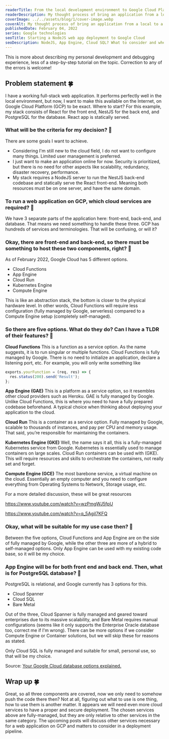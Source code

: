 ```yaml
---
readerTitle: From the local development environment to Google Cloud Platform, where to start?
readerDescription: My thought process of bring an application from a local to a cloud environment.
coverImage: ../../assets/blog/1/cover-image.webp
coverAlt: My thought process of bring an application from a local to a cloud environment.
publishedDate: February 04, 2022
series: Google technologies
seoTitle: Starting a NodeJS web app deployment to Google Cloud
seoDescription: NodeJS, App Engine, Cloud SQL? What to consider and where to start?
---
```



This is more about describing my personal development and debugging experience, less of a step-by-step tutorial on the topic. Correction to any of the errors is welcome!

## Problem statement 🍀

I have a working full-stack web application. It performs perfectly well in the local environment, but now, I want to make this available on the Internet, on Google Cloud Platform (GCP) to be exact. Where to start? For this example, my stack consists of React for the front end, NestJS for the back end, and PostgreSQL for the database. React app is statically served.

### What will be the criteria for my decision? 🤔

There are some goals I want to achieve.

- Considering I'm still new to the cloud field, I do not want to configure many things. Limited user management is preferred.
- I just want to make an application online for now. Security is prioritized, but there is no need for other aspects like scalability, redundancy, disaster recovery, performance.
- My stack requires a NodeJS server to run the NestJS back-end codebase and statically serve the React front-end. Meaning both resources must be on one server, and have the same domain.

### To run a web application on GCP, which cloud services are required? 🤔

We have 3 separate parts of the application here: front-end, back-end, and database. That means we need something to handle these three. GCP has hundreds of services and terminologies. That will be confusing, or will it?

### Okay, there are front-end and back-end, so there must be something to host these two components, right? 🤔

As of February 2022, Google Cloud has 5 different options.

- Cloud Functions
- App Engine
- Cloud Run
- Kubernetes Engine
- Compute Engine

This is like an abstraction stack, the bottom is closer to the physical hardware level. In other words, Cloud Functions will require less configuration (fully managed by Google, serverless) compared to a Compute Engine setup (completely self-managed).

### So there are five options. What do they do? Can I have a TLDR of their features? 🤔

**Cloud Functions**
This is a function as a service option. As the name suggests, it is to run singular or multiple functions. Cloud Functions is fully managed by Google. There is no need to initialize an application, declare a listening port, etc. For example, you will only write something like

```ts showLineNumbers
exports.yourFunction = (req, res) => {
  res.status(200).send('Result');
};
```

**App Engine (GAE)**
This is a platform as a service option, so it resembles other cloud providers such as Heroku. GAE is fully managed by Google. Unlike Cloud Functions, this is where you need to have a fully prepared codebase beforehand. A typical choice when thinking about deploying your application to the cloud.

**Cloud Run**
This is a container as a service option. Fully managed by Google, scalable to thousands of instances, and pay per CPU and memory usage. That said, you’re responsible for maintaining the containers.

**Kubernetes Engine (GKE)**
Well, the name says it all, this is a fully-managed Kubernetes service from Google. Kubernetes is essentially used to manage containers on large scales. Cloud Run containers can be used with (GKE). This will require resources and skills to orchestrate the containers, not really set and forget.

**Compute Engine (GCE)**
The most barebone service, a virtual machine on the cloud. Essentially an empty computer and you need to configure everything from Operating Systems to Network, Storage usage, etc.


<BlogImage imageMetadata={image1} alt='Google computing stack as of February 2022.' />

For a more detailed discussion, these will be great resources

https://www.youtube.com/watch?v=wzPmgWJ5fpU

https://www.youtube.com/watch?v=q_5AgiI7KFQ

### Okay, what will be suitable for my use case then? 🤔

Between the five options, Cloud Functions and App Engine are on the side of fully managed by Google, while the other three are more of a hybrid to self-managed options. Only App Engine can be used with my existing code base, so it will be my choice.

### App Engine will be for both front end and back end. Then, what is for PostgreSQL database? 🤔

PostgreSQL is relational, and Google currently has 3 options for this.

- Cloud Spanner
- Cloud SQL
- Bare Metal

Out of the three, Cloud Spanner is fully managed and geared toward enterprises due to its massive scalability, and Bare Metal requires manual configurations (seems like it only supports the Enterprise Oracle database too, correct me if I'm wrong). There can be more options if we consider Compute Engine or Container solutions, but we will skip these for reasons as stated.

Only Cloud SQL is fully managed and suitable for small, personal use, so that will be my choice.


<BlogImage imageMetadata={image2} alt='Google relational databases platforms and use cases.' />

Source: <a href="https://cloud.google.com/blog/topics/developers-practitioners/your-google-cloud-database-options-explained">Your Google Cloud database options explained.</a>

## Wrap up 🍀

Great, so all three components are covered, now we only need to somehow push the code there then? Not at all, figuring out what to use is one thing, how to use them is another matter. It appears we will need even more cloud services to have a proper and secure deployment.
The chosen services above are fully-managed, but they are only relative to other services in the same category. The upcoming posts will discuss other services necessary for a web application on GCP and matters to consider in a deployment pipeline.
